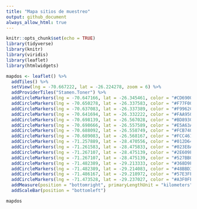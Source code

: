 ```yaml
---
title: "Mapa sitios de muestreo"
output: github_document
always_allow_html: true
---
```


```r
knitr::opts_chunk$set(echo = TRUE)
library(tidyverse)
library(knitr)
library(viridis)
library(leaflet)
library(htmlwidgets)
```

```r
mapdos <- leaflet() %>% 
  addTiles() %>% 
  setView(lng = -70.667222, lat = -26.224278, zoom = 6) %>% 
  addProviderTiles("Stamen.Toner") %>% 
  addCircleMarkers(lng = -70.647166, lat = -26.345461, color = "#CD6900", radius = 10, opacity = 1, label = "Cha_1") %>% 
  addCircleMarkers(lng = -70.650278, lat = -26.337583, color = "#F77F00", radius = 10, opacity = 1, label = "Cha_2") %>% 
  addCircleMarkers(lng = -70.637083, lat = -26.337389, color = "#F9962C", radius = 10, opacity = 1, label = "Cha_3") %>% 
  addCircleMarkers(lng = -70.641694, lat = -26.332222, color = "#FAA950", radius = 10, opacity = 1, label = "Cha_4") %>% 
  addCircleMarkers(lng = -70.698139, lat = -26.567028, color = "#BD8930", radius = 10, opacity = 1, label = "Fla_1") %>% 
  addCircleMarkers(lng = -70.698666, lat = -26.557589, color = "#E5A63A", radius = 10, opacity = 1, label = "Fla_2") %>% 
  addCircleMarkers(lng = -70.688092, lat = -26.558749, color = "#FCB740", radius = 10, opacity = 1, label = "Fla_3") %>% 
  addCircleMarkers(lng = -70.689083, lat = -26.568167, color = "#FCC461", radius = 10, opacity = 1, label = "Fla_4") %>%
  addCircleMarkers(lng = -71.257889, lat = -28.470556, color = "#012D64", radius = 10, opacity = 1, label = "Hu_1") %>% 
  addCircleMarkers(lng = -71.261583, lat = -28.475833, color = "#023E8A", radius = 10, opacity = 1, label = "Hu_2") %>% 
  addCircleMarkers(lng = -71.267107, lat = -28.475139, color = "#2E609F", radius = 10, opacity = 1, label = "Hu_3") %>% 
  addCircleMarkers(lng = -71.267107, lat = -28.475139, color = "#527BB0", radius = 10, opacity = 1, label = "Hu_4") %>% 
  addCircleMarkers(lng = -71.482389, lat = -29.213333, color = "#368D9F", radius = 10, opacity = 1, label = "Pc_1") %>% 
  addCircleMarkers(lng = -71.482389, lat = -29.214083, color = "#48BBD3", radius = 10, opacity = 1, label = "Pc_2") %>% 
  addCircleMarkers(lng = -71.486167, lat = -29.218972, color = "#57E3FF", radius = 10, opacity = 1, label = "Pc_3") %>% 
  addCircleMarkers(lng = -71.473528, lat = -29.237027, color = "#A3F0FF", radius = 10, opacity = 1, label = "Pc_4") %>% 
  addMeasure(position = "bottomright", primaryLengthUnit = "kilometers") %>% 
  addScaleBar(position = "bottomleft")
```

```r
mapdos
```


